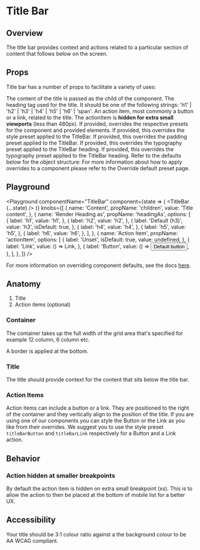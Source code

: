 


# Title Bar

## Overview

The title bar provides context and actions related to a particular section of content that follows below on the screen.

## Props

Title bar has a number of props to facilitate a variety of uses:

<LegacyBlock marginTop="sizing050">
  <Prop name="children" type="string" required>
    The content of the title is passed as the child of the component.
  </Prop>
  <Prop name="headingAs" type="'h1' | 'h2' | 'h3' | 'h4' | 'h5' | 'h6' | 'span'" default="h3">
    The heading tag used for the title. It should be one of the following strings:
    'h1' | 'h2' | 'h3' | 'h4' | 'h5' | 'h6' | 'span'.
  </Prop>
  <Prop name="actionItem" type="React.ComponentType">
    An action item, most commonly a button or a link, related to the title.
    The actionItem is <b>hidden for extra small viewports</b> (less than 480px).
  </Prop>
  <Prop name="overrides" type="object">
    If provided, overrides the respective presets for the component and provided elements.
    <Prop name="stylePreset" type="MQ<StylePresetKeys>">
      If provided, this overrides the style preset applied to the TitleBar.
    </Prop>
    <Prop name="spaceInset" type="MQ<SpacePresetKeys>">
      If provided, this overrides the padding preset applied to the TitleBar.
    </Prop>
    <Prop name="heading" type="object">
      <Prop name="typographyPreset" type="MQ<TypographyPresetKeys>">
        If provided, this overrides the typography preset applied to the TitleBar heading.
      </Prop>
      <Prop name="stylePreset" type="MQ<StylePresetKeys>">
        If provided, this overrides the typography preset applied to the TitleBar heading.
      </Prop>
    </Prop>
    Refer to the defaults below for the object structure:
    <CodeFromDefaultPresets componentName="titleBar" />
    For more information about how to apply overrides to a component please refer to the <Link href="/theming/override-default-presets">Override default preset</Link> page.
  </Prop>
</LegacyBlock>

## Playground

<Playground
  componentName="TitleBar"
  component={state => (
    <LegacyBlock width="100%">
      <TitleBar {...state} />
    </LegacyBlock>
  )}
  knobs={[
    {
      name: 'Content',
      propName: 'children',
      value: 'Title content',
    },
    {
      name: 'Render Heading as',
      propName: 'headingAs',
      options: [
        {
          label: 'h1',
          value: 'h1',
        },
        {
          label: 'h2',
          value: 'h2',
        },
        {
          label: 'Default (h3)',
          value: 'h3',
          isDefault: true,
        },
        {
          label: 'h4',
          value: 'h4',
        },
        {
          label: 'h5',
          value: 'h5',
        },
        {
          label: 'h6',
          value: 'h6',
        },
      ],
    },
    {
      name: 'Action Item',
      propName: 'actionItem',
      options: [
        {
          label: 'Unset',
          isDefault: true,
          value: undefined,
        },
        {
          label: 'Link',
          value: () => <Link href="/">Link</Link>,
        },
        {
          label: 'Button',
          value: () => <Button>Default button</Button>,
        },
      ],
    },
  ]}
/>

For more information on overriding component defaults, see the docs [here](/theming/component-defaults).

## Anatomy

1. Title
2. Action items (optional)

### Container

The container takes up the full width of the grid area that's specified for example 12 column, 6 column etc.

A border is applied at the bottom.

### Title

The title should provide context for the content that sits below the title bar.

### Action Items

Action items can include a button or a link. They are positioned to the right of the container and they vertically align to the position of the title.
If you are using one of our components you can style the Button or the Link as you like from their overrides.
We suggest you to use the style preset `titleBarButton` and `titleBarLink` respectively for a Button and a Link action.

## Behavior

### Action hidden at smaller breakpoints

By default the action item is hidden on extra small breakpoint (xs). This is to allow the action to then be placed at the bottom of mobile list for a better UX.

## Accessibility

Your title should be 3:1 colour ratio against a the background colour to be AA WCAG compliant.
